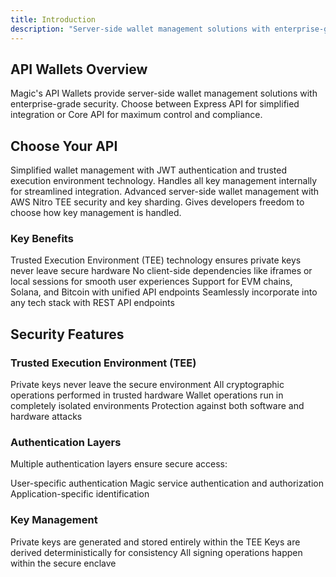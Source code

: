 ```yaml
---
title: Introduction
description: "Server-side wallet management solutions with enterprise-grade security. Choose between Express API for simplified integration or Core API for maximum control."
---
```


## API Wallets Overview

Magic's API Wallets provide server-side wallet management solutions with enterprise-grade security. Choose between Express API for simplified integration or Core API for maximum control and compliance.

## Choose Your API

<CardGroup cols={2}>
<Card title="Express API" icon="rocket" href="/api-wallets/express-api/overview">
Simplified wallet management with JWT authentication and trusted execution environment technology. Handles all key management internally for streamlined integration.
</Card>

<Card title="Core API" icon="server" href="/api-wallets/core-api/overview">
Advanced server-side wallet management with AWS Nitro TEE security and key sharding. Gives developers freedom to choose how key management is handled.
</Card>
</CardGroup>

### Key Benefits

<CardGroup cols={2}>
<Card title="Enterprise Security" icon="shield-halved">
Trusted Execution Environment (TEE) technology ensures private keys never leave secure hardware
</Card>

<Card title="Server-Side Only" icon="server">
No client-side dependencies like iframes or local sessions for smooth user experiences
</Card>

<Card title="Multi-Chain Support" icon="link">
Support for EVM chains, Solana, and Bitcoin with unified API endpoints
</Card>

<Card title="Flexible Integration" icon="puzzle-piece">
Seamlessly incorporate into any tech stack with REST API endpoints
</Card>
</CardGroup>

## Security Features

### Trusted Execution Environment (TEE)

<CardGroup cols={2}>
<Card title="Secure Enclaves" icon="shield-halved">
Private keys never leave the secure environment
</Card>

<Card title="Hardware Security" icon="microchip">
All cryptographic operations performed in trusted hardware
</Card>

<Card title="Isolated Execution" icon="lock">
Wallet operations run in completely isolated environments
</Card>

<Card title="Tamper Resistance" icon="shield-check">
Protection against both software and hardware attacks
</Card>
</CardGroup>

### Authentication Layers

Multiple authentication layers ensure secure access:

<Steps>
<Step title="JWT Bearer Token" icon="key">
User-specific authentication
</Step>

<Step title="API Key/Secret Key" icon="server">
Magic service authentication and authorization
</Step>

<Step title="OIDC Provider ID" icon="id-card">
Application-specific identification
</Step>
</Steps>

### Key Management

<CardGroup cols={2}>
<Card title="No Key Exposure" icon="eye-slash">
Private keys are generated and stored entirely within the TEE
</Card>

<Card title="Automatic Key Derivation" icon="gear">
Keys are derived deterministically for consistency
</Card>

<Card title="Secure Operations" icon="shield-halved">
All signing operations happen within the secure enclave
</Card>
</CardGroup>
